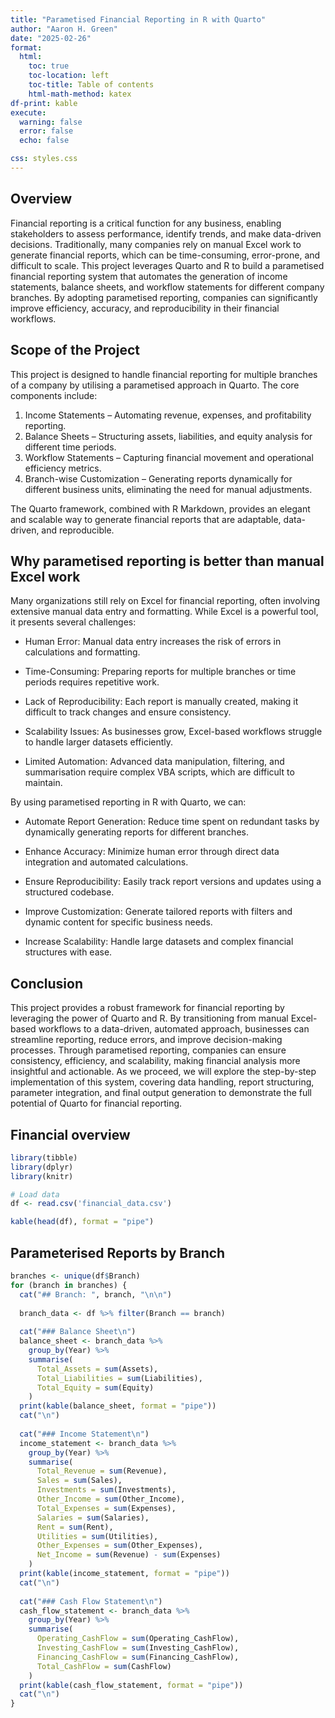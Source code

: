 ```yaml
---
title: "Parametised Financial Reporting in R with Quarto"
author: "Aaron H. Green"
date: "2025-02-26"
format:
  html:
    toc: true
    toc-location: left
    toc-title: Table of contents
    html-math-method: katex
df-print: kable
execute: 
  warning: false
  error: false
  echo: false

css: styles.css
---
```


\newpage

## Overview

Financial reporting is a critical function for any business, enabling stakeholders to assess performance, identify trends, and make data-driven decisions. Traditionally, many companies rely on manual Excel work to generate financial reports, which can be time-consuming, error-prone, and difficult to scale. This project leverages Quarto and R to build a parametised financial reporting system that automates the generation of income statements, balance sheets, and workflow statements for different company branches. By adopting parametised reporting, companies can significantly improve efficiency, accuracy, and reproducibility in their financial workflows.

## Scope of the Project

This project is designed to handle financial reporting for multiple branches of a company by utilising a parametised approach in Quarto. The core components include:

1.  Income Statements – Automating revenue, expenses, and profitability reporting.
2.  Balance Sheets – Structuring assets, liabilities, and equity analysis for different time periods.
3.  Workflow Statements – Capturing financial movement and operational efficiency metrics.
4.  Branch-wise Customization – Generating reports dynamically for different business units, eliminating the need for manual adjustments.

The Quarto framework, combined with R Markdown, provides an elegant and scalable way to generate financial reports that are adaptable, data-driven, and reproducible.

## Why parametised reporting is better than manual Excel work

Many organizations still rely on Excel for financial reporting, often involving extensive manual data entry and formatting. While Excel is a powerful tool, it presents several challenges:

-   Human Error: Manual data entry increases the risk of errors in calculations and formatting.

-   Time-Consuming: Preparing reports for multiple branches or time periods requires repetitive work.

-   Lack of Reproducibility: Each report is manually created, making it difficult to track changes and ensure consistency.

-   Scalability Issues: As businesses grow, Excel-based workflows struggle to handle larger datasets efficiently.

-   Limited Automation: Advanced data manipulation, filtering, and summarisation require complex VBA scripts, which are difficult to maintain.

By using parametised reporting in R with Quarto, we can:

-   Automate Report Generation: Reduce time spent on redundant tasks by dynamically generating reports for different branches.

-   Enhance Accuracy: Minimize human error through direct data integration and automated calculations.

-   Ensure Reproducibility: Easily track report versions and updates using a structured codebase.

-   Improve Customization: Generate tailored reports with filters and dynamic content for specific business needs.

-   Increase Scalability: Handle large datasets and complex financial structures with ease.

## Conclusion

This project provides a robust framework for financial reporting by leveraging the power of Quarto and R. By transitioning from manual Excel-based workflows to a data-driven, automated approach, businesses can streamline reporting, reduce errors, and improve decision-making processes. Through parametised reporting, companies can ensure consistency, efficiency, and scalability, making financial analysis more insightful and actionable. As we proceed, we will explore the step-by-step implementation of this system, covering data handling, report structuring, parameter integration, and final output generation to demonstrate the full potential of Quarto for financial reporting.

## Financial overview

```r
library(tibble)
library(dplyr)
library(knitr)

# Load data
df <- read.csv('financial_data.csv')

kable(head(df), format = "pipe")
```

## Parameterised Reports by Branch

```r
branches <- unique(df$Branch)
for (branch in branches) {
  cat("## Branch: ", branch, "\n\n")
  
  branch_data <- df %>% filter(Branch == branch)
  
  cat("### Balance Sheet\n")
  balance_sheet <- branch_data %>%
    group_by(Year) %>%
    summarise(
      Total_Assets = sum(Assets),
      Total_Liabilities = sum(Liabilities),
      Total_Equity = sum(Equity)
    )
  print(kable(balance_sheet, format = "pipe"))
  cat("\n")
  
  cat("### Income Statement\n")
  income_statement <- branch_data %>%
    group_by(Year) %>%
    summarise(
      Total_Revenue = sum(Revenue),
      Sales = sum(Sales),
      Investments = sum(Investments),
      Other_Income = sum(Other_Income),
      Total_Expenses = sum(Expenses),
      Salaries = sum(Salaries),
      Rent = sum(Rent),
      Utilities = sum(Utilities),
      Other_Expenses = sum(Other_Expenses),
      Net_Income = sum(Revenue) - sum(Expenses)
    )
  print(kable(income_statement, format = "pipe"))
  cat("\n")
  
  cat("### Cash Flow Statement\n")
  cash_flow_statement <- branch_data %>%
    group_by(Year) %>%
    summarise(
      Operating_CashFlow = sum(Operating_CashFlow),
      Investing_CashFlow = sum(Investing_CashFlow),
      Financing_CashFlow = sum(Financing_CashFlow),
      Total_CashFlow = sum(CashFlow)
    )
  print(kable(cash_flow_statement, format = "pipe"))
  cat("\n")
}
```
